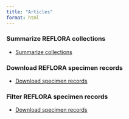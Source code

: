 ```yaml
---
title: "Articles"
format: html
---
```


<style>
  body {
  background-image: url("/figures/reflora_bg.png");
  background-size: cover;
  background-repeat: no-repeat;
}
</style>

::: {layout-ncol="2"}
::: {style="display: block;"}
### Summarize REFLORA collections

- [Summarize collections](/articles/summarize_reflora_collections.qmd)  
:::
::: {style="display: block;"}

### Download REFLORA specimen records   

- [Download specimen records](/articles/download_reflora_collections.qmd)
:::
::: {style="display: block;"}

### Filter REFLORA specimen records   

- [Download specimen records](/articles/filter_reflora_occurrences.qmd)
:::
:::
